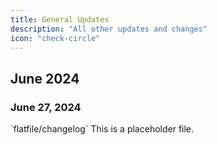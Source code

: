 ```yaml
---
title: General Updates
description: "All other updates and changes"
icon: "check-circle"
---
```


## June 2024

### June 27, 2024

<div style={{ display: "table", width: "auto" }}>
<div style={{ display: "table-row", width: "auto" }}>
    <Snippet file="chips/transform.mdx" />
    <div style={{ float: "left", display: "table-column", paddingLeft: "30px", width: "calc(80% - 30px)" }}>
        `flatfile/changelog`
        This is a placeholder file.
    </div>

</div>
</div>

